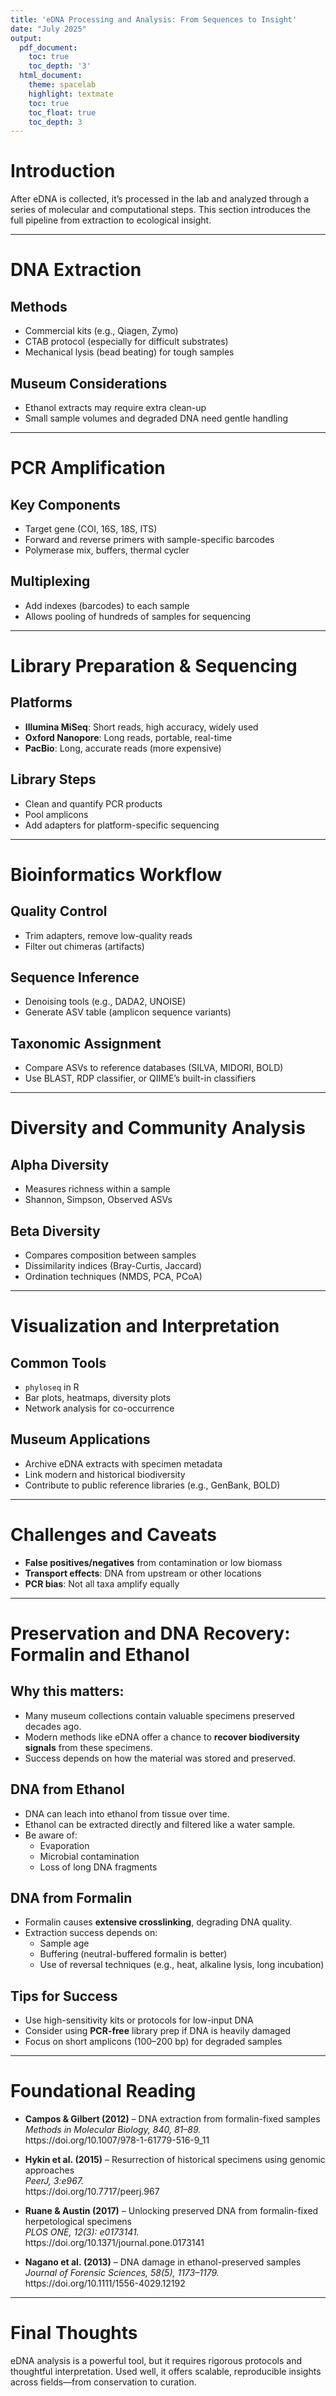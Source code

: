 ```yaml
---
title: 'eDNA Processing and Analysis: From Sequences to Insight'
date: "July 2025"
output:
  pdf_document:
    toc: true
    toc_depth: '3'
  html_document:
    theme: spacelab
    highlight: textmate
    toc: true
    toc_float: true
    toc_depth: 3
---
```


# Introduction

After eDNA is collected, it's processed in the lab and analyzed through a series of molecular and computational steps. This section introduces the full pipeline from extraction to ecological insight.

---

# DNA Extraction

## Methods
- Commercial kits (e.g., Qiagen, Zymo)
- CTAB protocol (especially for difficult substrates)
- Mechanical lysis (bead beating) for tough samples

## Museum Considerations
- Ethanol extracts may require extra clean-up
- Small sample volumes and degraded DNA need gentle handling

---

# PCR Amplification

## Key Components
- Target gene (COI, 16S, 18S, ITS)
- Forward and reverse primers with sample-specific barcodes
- Polymerase mix, buffers, thermal cycler

## Multiplexing
- Add indexes (barcodes) to each sample
- Allows pooling of hundreds of samples for sequencing

---

# Library Preparation & Sequencing

## Platforms
- **Illumina MiSeq**: Short reads, high accuracy, widely used
- **Oxford Nanopore**: Long reads, portable, real-time
- **PacBio**: Long, accurate reads (more expensive)

## Library Steps
- Clean and quantify PCR products
- Pool amplicons
- Add adapters for platform-specific sequencing

---

# Bioinformatics Workflow

## Quality Control
- Trim adapters, remove low-quality reads
- Filter out chimeras (artifacts)

## Sequence Inference
- Denoising tools (e.g., DADA2, UNOISE)
- Generate ASV table (amplicon sequence variants)

## Taxonomic Assignment
- Compare ASVs to reference databases (SILVA, MIDORI, BOLD)
- Use BLAST, RDP classifier, or QIIME’s built-in classifiers

---

# Diversity and Community Analysis

## Alpha Diversity
- Measures richness within a sample
- Shannon, Simpson, Observed ASVs

## Beta Diversity
- Compares composition between samples
- Dissimilarity indices (Bray-Curtis, Jaccard)
- Ordination techniques (NMDS, PCA, PCoA)

---

# Visualization and Interpretation

## Common Tools
- `phyloseq` in R
- Bar plots, heatmaps, diversity plots
- Network analysis for co-occurrence

## Museum Applications
- Archive eDNA extracts with specimen metadata
- Link modern and historical biodiversity
- Contribute to public reference libraries (e.g., GenBank, BOLD)

---

# Challenges and Caveats

- **False positives/negatives** from contamination or low biomass
- **Transport effects**: DNA from upstream or other locations
- **PCR bias**: Not all taxa amplify equally

---

# Preservation and DNA Recovery: Formalin and Ethanol

## Why this matters:
- Many museum collections contain valuable specimens preserved decades ago.
- Modern methods like eDNA offer a chance to **recover biodiversity signals** from these specimens.
- Success depends on how the material was stored and preserved.

## DNA from Ethanol
- DNA can leach into ethanol from tissue over time.
- Ethanol can be extracted directly and filtered like a water sample.
- Be aware of:
  - Evaporation
  - Microbial contamination
  - Loss of long DNA fragments

## DNA from Formalin
- Formalin causes **extensive crosslinking**, degrading DNA quality.
- Extraction success depends on:
  - Sample age
  - Buffering (neutral-buffered formalin is better)
  - Use of reversal techniques (e.g., heat, alkaline lysis, long incubation)

## Tips for Success
- Use high-sensitivity kits or protocols for low-input DNA
- Consider using **PCR-free** library prep if DNA is heavily damaged
- Focus on short amplicons (100–200 bp) for degraded samples

---

# Foundational Reading

- **Campos & Gilbert (2012)** – DNA extraction from formalin-fixed samples  
  _Methods in Molecular Biology, 840, 81–89._  
  https://doi.org/10.1007/978-1-61779-516-9_11

- **Hykin et al. (2015)** – Resurrection of historical specimens using genomic approaches  
  _PeerJ, 3:e967._  
  https://doi.org/10.7717/peerj.967

- **Ruane & Austin (2017)** – Unlocking preserved DNA from formalin-fixed herpetological specimens  
  _PLOS ONE, 12(3): e0173141._  
  https://doi.org/10.1371/journal.pone.0173141

- **Nagano et al. (2013)** – DNA damage in ethanol-preserved samples  
  _Journal of Forensic Sciences, 58(5), 1173–1179._  
  https://doi.org/10.1111/1556-4029.12192

---

# Final Thoughts

eDNA analysis is a powerful tool, but it requires rigorous protocols and thoughtful interpretation. Used well, it offers scalable, reproducible insights across fields—from conservation to curation.

